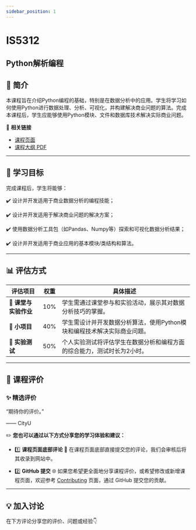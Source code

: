```yaml
---
sidebar_position: 1
---
```


# IS5312
## Python解析编程

## **📘 简介**
本课程旨在介绍Python编程的基础，特别是在数据分析中的应用。学生将学习如何使用Python进行数据处理、分析、可视化，并构建解决商业问题的算法。完成本课程后，学生应能够使用Python模块、文件和数据库技术解决实际商业问题。

🔗 **相关链接**
- [课程页面](https://www.cityu.edu.hk/catalogue/pg/202425/course/IS5312.htm)
- [课程大纲 PDF](https://www.cityu.edu.hk/catalogue/pg/202425/course/IS5312.pdf)

---

## **🎯 学习目标**

完成课程后，学生将能够：

✔️ 设计并开发适用于商业数据分析的编程技能；

✔️ 设计并开发适用于解决商业问题的解决方案；

✔️ 使用数据分析工具包（如Pandas、Numpy等）探索和可视化数据分析结果；

✔️ 设计并开发适用于商业应用的基本模块/类结构和算法。

---

## **📊 评估方式**

| **评估项目**          | **权重** | **具体描述**                                                                                       |
|----------------------|---------|---------------------------------------------------------------------------------------------------|
| **📄 课堂与实验作业** | 10%     | 学生需通过课堂参与和实验活动，展示其对数据分析技巧的掌握。                                        |
| **📄 小项目**         | 40%     | 学生需设计并开发数据分析算法，使用Python模块和编程技术解决实际商业问题。                          |
| **📄 实验测试**       | 50%     | 个人实验测试将评估学生在数据分析和编程方面的综合能力，测试时长为2小时。                         |

---

## **💬 课程评价**

### ✨ **精选评价**
<div className={commentStyles.commentBox}>
    <p className={commentStyles.commentText}>
        “期待你的评价。”
    </p>
    <p className={commentStyles.commentAuthor}>—— CityU</p>
</div>

✏️ **您也可以通过以下方式分享您的学习体验和建议：**

- 1️⃣ **课程页面底部评论**
💬 在课程页面底部直接提交您的评论，我们会审核后将其收录到网站中。

- 2️⃣ **GitHub 提交**
🌐 如果您希望更全面地分享课程评价，或希望修改或新增课程页面，欢迎参考 [Contributing](https://penjc.github.io/CityU/contributing) 页面，通过 GitHub 提交您的贡献。


---

## **💡 加入讨论**

在下方评论分享您的评价、问题或经验👇
<Utterances />
